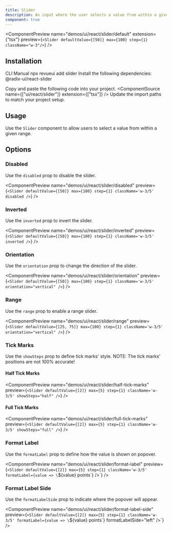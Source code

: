 ```yaml
---
title: Slider
description: An input where the user selects a value from within a given range.
component: true
---
```


<ComponentPreview
  name="demos/ui/react/slider/default"
  extension={"tsx"}
  preview={`<Slider
defaultValue={[50]}
max={100}
step={1}
className="w-3"/>`}
/>

## Installation

<Tabs defaultValue="cli">
<TabsList>
<TabsTrigger value="cli">
CLI
</TabsTrigger>
<TabsTrigger value="manual">  
Manual
</TabsTrigger>
</TabsList>

<TabsContent value="cli">
<Bash>
<BashCommand>npx</BashCommand> revueui add slider
</Bash>
</TabsContent>

<TabsContent value="manual">
<Steps>
<Step className='flex items-center gap-2 mb-2'>Install the following dependencies:<SelectPackageManager/></Step>

<Bash>
<PackageManager/> @radix-ui/react-slider
</Bash>

  <Step>Copy and paste the following code into your project.</Step>
  <ComponentSource  name={["ui/react/slider"]} extension={["tsx"]} />
  <Step>Update the import paths to match your project setup.</Step>

</Steps>
</TabsContent>
</Tabs>

## Usage

Use the `Slider` component to allow users to select a value from within a given range.

## Options

### Disabled

Use the `disabled` prop to disable the slider.

<ComponentPreview name="demos/ui/react/slider/disabled"
preview={`<Slider
defaultValue={[50]}
max={100}
step={1}
className='w-3/5'
disabled />`}
/>

### Inverted 

Use the `inverted` prop to invert the slider.

<ComponentPreview name="demos/ui/react/slider/inverted"
preview={`<Slider
defaultValue={[50]}
max={100}
step={1}
className='w-3/5'
inverted />`}
/>

### Orientation

Use the `orientation` prop to change the direction of the slider.

<ComponentPreview name="demos/ui/react/slider/orientation"
preview={`<Slider
defaultValue={[50]}
max={100}
step={1}
className='w-3/5'
orientation="vertical" />`}
/>

### Range

Use the `range` prop to enable a range slider.

<ComponentPreview name="demos/ui/react/slider/range"
preview={`<Slider
defaultValue={[25, 75]}
max={100}
step={1}
className='w-3/5'
orientation="vertical" />`}
/>

### Tick Marks

Use the `showSteps` prop to define tick marks' style.
NOTE: The tick marks' positions are not 100% accurate!

#### Half Tick Marks

<ComponentPreview name="demos/ui/react/slider/half-tick-marks"
preview={`<Slider
defaultValue={[2]}
max={5}
step={1}
className='w-3/5'
showSteps="half" />`}
/>

#### Full Tick Marks

<ComponentPreview name="demos/ui/react/slider/full-tick-marks"
preview={`<Slider
defaultValue={[2]}
max={5}
step={1}
className='w-3/5'
showSteps="full" />`}
/>

### Format Label

Use the `formatLabel` prop to define how the value is shown on popover.

<ComponentPreview name="demos/ui/react/slider/format-label" 
preview={`<Slider
defaultValue={[2]}
max={5}
step={1}
className='w-3/5'
formatLabel={value => \`\${value} points\`} />`}
/>



### Format Label Side

Use the `formatLabelSide` prop to indicate where the popover will appear.

<ComponentPreview name="demos/ui/react/slider/format-label-side"
preview={`<Slider
defaultValue={[2]}
max={5}
step={1}
className='w-3/5'
formatLabel={value => \`\${value} points\`}
formatLabelSide="left" />`}
/>
